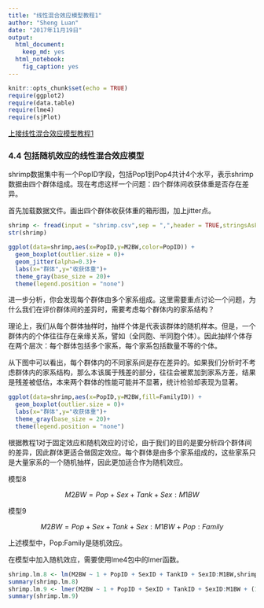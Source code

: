 ```yaml
---
title: "线性混合效应模型教程1"
author: "Sheng Luan"
date: "2017年11月19日"
output: 
  html_document: 
    keep_md: yes
  html_notebook: 
    fig_caption: yes
---
```


```r
knitr::opts_chunk$set(echo = TRUE)
require(ggplot2)
require(data.table)
require(lme4)
require(sjPlot)
```

[上接线性混合效应模型教程1](https://luansheng.github.io/2017/11/19/%E7%BA%BF%E6%80%A7%E6%B7%B7%E5%90%88%E6%95%88%E5%BA%94%E6%A8%A1%E5%9E%8B%E6%95%99%E7%A8%8B1/)

### 4.4 包括随机效应的线性混合效应模型

shrimp数据集中有一个PopID字段，包括Pop1到Pop4共计4个水平，表示shrimp数据由四个群体组成。现在考虑这样一个问题：四个群体间收获体重是否存在差异。

首先加载数据文件。画出四个群体收获体重的箱形图，加上jitter点。
```r
shrimp <- fread(input = "shrimp.csv",sep = ",",header = TRUE,stringsAsFactors = TRUE)
str(shrimp)

ggplot(data=shrimp,aes(x=PopID,y=M2BW,color=PopID)) + 
  geom_boxplot(outlier.size = 0)+
  geom_jitter(alpha=0.3)+
  labs(x="群体",y="收获体重")+
  theme_gray(base_size = 20)+
  theme(legend.position = "none")
```

进一步分析，你会发现每个群体由多个家系组成。这里需要重点讨论一个问题，为什么我们在评价群体间的差异时，需要考虑每个群体内的家系结构？

理论上，我们从每个群体抽样时，抽样个体是代表该群体的随机样本。但是，一个群体内的个体往往存在亲缘关系，譬如（全同胞、半同胞个体）。因此抽样个体存在两个层次：每个群体包括多个家系，每个家系包括数量不等的个体。

从下图中可以看出，每个群体内的不同家系间是存在差异的。如果我们分析时不考虑群体内的家系结构，那么本该属于残差的部分，往往会被累加到家系方差，结果是残差被低估，本来两个群体的性能可能并不显著，统计检验却表现为显著。

```r
ggplot(data=shrimp,aes(x=PopID,y=M2BW,fill=FamilyID)) + 
  geom_boxplot(outlier.size = 0)+
  labs(x="群体",y="收获体重")+
  theme_gray(base_size = 20)+
  theme(legend.position = "none")
```

根据教程1对于固定效应和随机效应的讨论，由于我们的目的是要分析四个群体间的差异，因此群体更适合做固定效应。每个群体是由多个家系组成的，这些家系只是大量家系的一个随机抽样，因此更加适合作为随机效应。



<a id="8">模型8</a>

$$M2BW = Pop + Sex + Tank + Sex:M1BW$$

<a id="9">模型9</a>

$$M2BW = Pop + Sex + Tank + Sex:M1BW + Pop:Family$$


上述模型中，Pop:Family是随机效应。

在模型中加入随机效应，需要使用lme4包中的lmer函数。

```r
shrimp.lm.8 <- lm(M2BW ~ 1 + PopID + SexID + TankID + SexID:M1BW,shrimp)
summary(shrimp.lm.8)
shrimp.lm.9 <- lmer(M2BW ~ 1 + PopID + SexID + TankID + SexID:M1BW + (1|PopID:FamilyID),shrimp)
summary(shrimp.lm.9)
```
